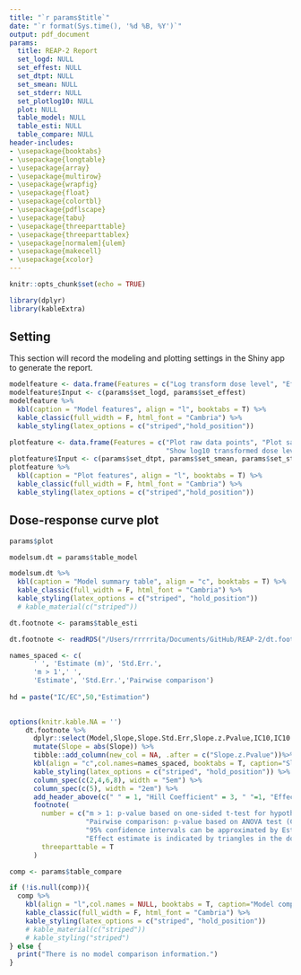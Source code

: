 ```yaml
---
title: "`r params$title`"
date: "`r format(Sys.time(), '%d %B, %Y')`" 
output: pdf_document
params:
  title: REAP-2 Report
  set_logd: NULL
  set_effest: NULL
  set_dtpt: NULL
  set_smean: NULL
  set_stderr: NULL
  set_plotlog10: NULL
  plot: NULL
  table_model: NULL
  table_esti: NULL
  table_compare: NULL
header-includes:
- \usepackage{booktabs}
- \usepackage{longtable}
- \usepackage{array}
- \usepackage{multirow}
- \usepackage{wrapfig}
- \usepackage{float}
- \usepackage{colortbl}
- \usepackage{pdflscape}
- \usepackage{tabu}
- \usepackage{threeparttable}
- \usepackage{threeparttablex}
- \usepackage[normalem]{ulem}
- \usepackage{makecell}
- \usepackage{xcolor}
---
```


```r
knitr::opts_chunk$set(echo = TRUE)
```

```r
library(dplyr)
library(kableExtra)
```


## Setting

This section will record the modeling and plotting settings in the Shiny app to generate the report.


```r
modelfeature <- data.frame(Features = c("Log transform dose level", "Effect estimation"))
modelfeature$Input <- c(params$set_logd, params$set_effest)
modelfeature %>%
  kbl(caption = "Model features", align = "l", booktabs = T) %>%
  kable_classic(full_width = F, html_font = "Cambria") %>%
  kable_styling(latex_options = c("striped","hold_position"))
```

```r
plotfeature <- data.frame(Features = c("Plot raw data points", "Plot sample mean", "Plot Std. Dev. intervals",
                                       "Show log10 transformed dose levels"))
plotfeature$Input <- c(params$set_dtpt, params$set_smean, params$set_stderr, params$set_plotlog10)
plotfeature %>%
  kbl(caption = "Plot features", align = "l", booktabs = T) %>%
  kable_classic(full_width = F, html_font = "Cambria") %>%
  kable_styling(latex_options = c("striped","hold_position"))
```


## Dose-response curve plot

```r
params$plot
```


```r
modelsum.dt = params$table_model

modelsum.dt %>%
  kbl(caption = "Model summary table", align = "c", booktabs = T) %>%
  kable_classic(full_width = F, html_font = "Cambria") %>%
  kable_styling(latex_options = c("striped", "hold_position"))
  # kable_material(c("striped"))
```


```r
dt.footnote <- params$table_esti

dt.footnote <- readRDS("/Users/rrrrrita/Documents/GitHub/REAP-2/dt.footnote.rds")

names_spaced <- c(
      ' ', 'Estimate (m)', 'Std.Err.', 
      'm > 1',' ',                 
      'Estimate', 'Std.Err.','Pairwise comparison')
    
hd = paste("IC/EC",50,"Estimation")
    

options(knitr.kable.NA = '')
    dt.footnote %>%
      dplyr::select(Model,Slope,Slope.Std.Err,Slope.z.Pvalue,IC10,IC10.Std.Err,IC10.Pvalue)%>%
      mutate(Slope = abs(Slope)) %>%
      tibble::add_column(new_col = NA, .after = c("Slope.z.Pvalue"))%>%
      kbl(align = "c",col.names=names_spaced, booktabs = T, caption="Slope and effect estimations") %>%
      kable_styling(latex_options = c("striped", "hold_position")) %>%
      column_spec(c(2,4,6,8), width = "5em") %>%
      column_spec(c(5), width = "2em") %>%
      add_header_above(c(" " = 1, "Hill Coefficient" = 3, " "=1, "Effect Estimation" = 3))%>%
      footnote(
        number = c("m > 1: p-value based on one-sided t-test for hypothesis testing on hill coefficient > 1", 
                   "Pairwise comparison: p-value based on ANOVA test (Cohen, 2000). Concentrations that give specified effect (default at 50%) by group were sorted from low to high. Hypothesis testings on equal potency (i.e., concentration for ED50/IC50 by default) were conducted pairwise with the group right above (one rank lower).",
                   "95% confidence intervals can be approximated by Estimate +/- t-value(0.975, df=n-1)*Std.Err.",
                   "Effect estimate is indicated by triangles in the dose-response curve plot."),
        threeparttable = T
      )
```


```r
comp <- params$table_compare

if (!is.null(comp)){
  comp %>%
    kbl(align = "l",col.names = NULL, booktabs = T, caption="Model comparison hypothesis testing result") %>%
    kable_classic(full_width = F, html_font = "Cambria") %>%
    kable_styling(latex_options = c("striped", "hold_position"))
    # kable_material(c("striped"))
    # kable_styling("striped") 
} else {
  print("There is no model comparison information.")
}
```



